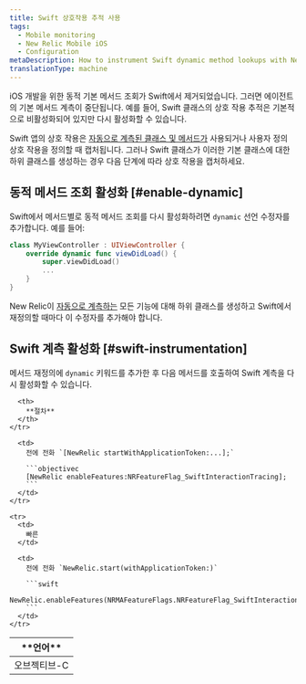 ```yaml
---
title: Swift 상호작용 추적 사용
tags:
  - Mobile monitoring
  - New Relic Mobile iOS
  - Configuration
metaDescription: How to instrument Swift dynamic method lookups with New Relic's iOS instrumentation feature flag.
translationType: machine
---
```


iOS 개발을 위한 동적 기본 메서드 조회가 Swift에서 제거되었습니다. 그러면 에이전트의 기본 메서드 계측이 중단됩니다. 예를 들어, Swift 클래스의 상호 작용 추적은 기본적으로 비활성화되어 있지만 다시 활성화할 수 있습니다.

Swift 앱의 상호 작용은 [자동으로 계측된 클래스 및 메서드가](/docs/mobile-monitoring/new-relic-mobile/mobile-sdk/mobile-sdk-api-guide/#method-list-ios) 사용되거나 사용자 정의 상호 작용을 정의할 때 캡처됩니다. 그러나 Swift 클래스가 이러한 기본 클래스에 대한 하위 클래스를 생성하는 경우 다음 단계에 따라 상호 작용을 캡처하세요.

## 동적 메서드 조회 활성화 [#enable-dynamic]

Swift에서 메서드별로 동적 메서드 조회를 다시 활성화하려면 `dynamic` 선언 수정자를 추가합니다. 예를 들어:

```swift
class MyViewController : UIViewController {
    override dynamic func viewDidLoad() {
        super.viewDidLoad()
        ...
    }
}
```

New Relic이 [자동으로 계측하는](/docs/mobile-monitoring/new-relic-mobile/mobile-sdk/mobile-sdk-api-guide/#method-list-ios) 모든 기능에 대해 하위 클래스를 생성하고 Swift에서 재정의할 때마다 이 수정자를 추가해야 합니다.

## Swift 계측 활성화 [#swift-instrumentation]

메서드 재정의에 `dynamic` 키워드를 추가한 후 다음 메서드를 호출하여 Swift 계측을 다시 활성화할 수 있습니다.

<table>
  <thead>
    <tr>
      <th style={{ width: "150px" }}>
        **언어**
      </th>

      <th>
        **절차**
      </th>
    </tr>
  </thead>

  <tbody>
    <tr>
      <td>
        오브젝티브-C
      </td>

      <td>
        전에 전화 `[NewRelic startWithApplicationToken:...];`

        ```objectivec
        [NewRelic enableFeatures:NRFeatureFlag_SwiftInteractionTracing];
        ```
      </td>
    </tr>

    <tr>
      <td>
        빠른
      </td>

      <td>
        전에 전화 `NewRelic.start(withApplicationToken:)`

        ```swift
        NewRelic.enableFeatures(NRMAFeatureFlags.NRFeatureFlag_SwiftInteractionTracing)
        ```
      </td>
    </tr>
  </tbody>
</table>